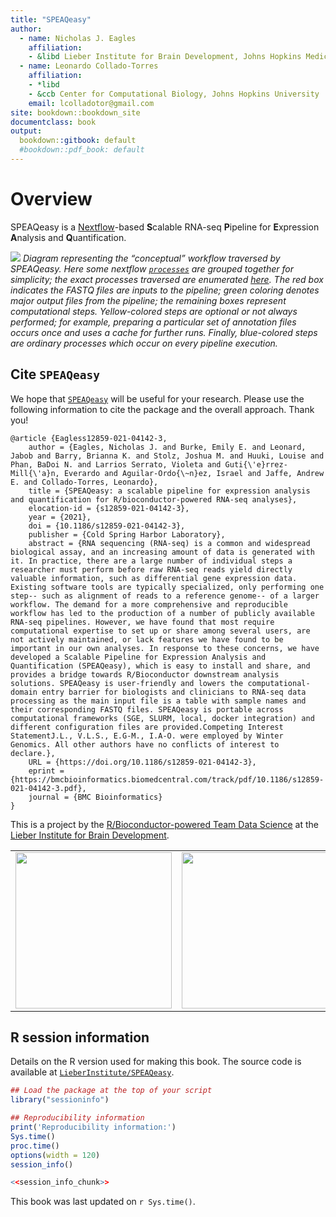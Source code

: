 ```yaml
---
title: "SPEAQeasy"
author:
  - name: Nicholas J. Eagles
    affiliation:
    - &libd Lieber Institute for Brain Development, Johns Hopkins Medical Campus
  - name: Leonardo Collado-Torres
    affiliation:
    - *libd
    - &ccb Center for Computational Biology, Johns Hopkins University
    email: lcolladotor@gmail.com
site: bookdown::bookdown_site
documentclass: book
output:
  bookdown::gitbook: default
  #bookdown::pdf_book: default
---
```


# Overview {-}

SPEAQeasy is a [Nextflow](https://www.nextflow.io/)-based **S**calable RNA-seq **P**ipeline for **E**xpression **A**nalysis and **Q**uantification.

![](images/4_workflow.png)
*Diagram representing the "conceptual" workflow traversed by SPEAQeasy. Here some nextflow [`processes`](https://www.nextflow.io/docs/latest/process.html) are grouped together for simplicity; the exact processes traversed are enumerated [here](#pipeline-overview). The red box indicates the FASTQ files are inputs to the pipeline; green coloring denotes major output files from the pipeline; the remaining boxes represent computational steps. Yellow-colored steps are optional or not always performed; for example, preparing a particular set of annotation files occurs once and uses a cache for further runs. Finally, blue-colored steps are ordinary processes which occur on every pipeline execution.*

## Cite `SPEAQeasy` {-}

We hope that [`SPEAQeasy`](http://research.libd.org/SPEAQeasy/) will be useful for your research. Please use the following information to cite the package and the overall approach. Thank you!

```
@article {Eagless12859-021-04142-3,
	author = {Eagles, Nicholas J. and Burke, Emily E. and Leonard, Jabob and Barry, Brianna K. and Stolz, Joshua M. and Huuki, Louise and Phan, BaDoi N. and Larrios Serrato, Violeta and Guti{\'e}rrez-Mill{\'a}n, Everardo and Aguilar-Ordo{\~n}ez, Israel and Jaffe, Andrew E. and Collado-Torres, Leonardo},
	title = {SPEAQeasy: a scalable pipeline for expression analysis and quantification for R/bioconductor-powered RNA-seq analyses},
	elocation-id = {s12859-021-04142-3},
	year = {2021},
	doi = {10.1186/s12859-021-04142-3},
	publisher = {Cold Spring Harbor Laboratory},
	abstract = {RNA sequencing (RNA-seq) is a common and widespread biological assay, and an increasing amount of data is generated with it. In practice, there are a large number of individual steps a researcher must perform before raw RNA-seq reads yield directly valuable information, such as differential gene expression data. Existing software tools are typically specialized, only performing one step-- such as alignment of reads to a reference genome-- of a larger workflow. The demand for a more comprehensive and reproducible workflow has led to the production of a number of publicly available RNA-seq pipelines. However, we have found that most require computational expertise to set up or share among several users, are not actively maintained, or lack features we have found to be important in our own analyses. In response to these concerns, we have developed a Scalable Pipeline for Expression Analysis and Quantification (SPEAQeasy), which is easy to install and share, and provides a bridge towards R/Bioconductor downstream analysis solutions. SPEAQeasy is user-friendly and lowers the computational-domain entry barrier for biologists and clinicians to RNA-seq data processing as the main input file is a table with sample names and their corresponding FASTQ files. SPEAQeasy is portable across computational frameworks (SGE, SLURM, local, docker integration) and different configuration files are provided.Competing Interest StatementJ.L., V.L.S., E.G-M., I.A-O. were employed by Winter Genomics. All other authors have no conflicts of interest to declare.},
	URL = {https://doi.org/10.1186/s12859-021-04142-3},
	eprint = {https://bmcbioinformatics.biomedcentral.com/track/pdf/10.1186/s12859-021-04142-3.pdf},
	journal = {BMC Bioinformatics}
}
```


This is a project by the [R/Bioconductor-powered Team Data Science](https://lcolladotor.github.io/bioc_team_ds) at the [Lieber Institute for Brain Development](https://www.libd.org/).


|     |     |
|-----|-----|
| <a href="https://lcolladotor.github.io/bioc_team_ds"><img src="http://lcolladotor.github.io/img/Leo_transparente.png" width="250px"></a> | <a href="https://www.libd.org/"><img src="http://lcolladotor.github.io/img/LIBD_logo.jpg" width="250px"></a> |

## R session information {-}

Details on the R version used for making this book. The source code is available at [`LieberInstitute/SPEAQeasy`](https://github.com/LieberInstitute/SPEAQeasy).

```r
## Load the package at the top of your script
library("sessioninfo")

## Reproducibility information
print('Reproducibility information:')
Sys.time()
proc.time()
options(width = 120)
session_info()
```

```r
<<session_info_chunk>>
```

This book was last updated on `r Sys.time()`.

